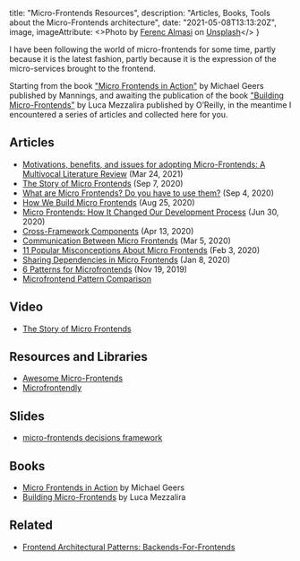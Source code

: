   title: "Micro-Frontends Resources",
  description: "Articles, Books, Tools about the Micro-Frontends architecture",
  date: "2021-05-08T13:13:20Z",
  image,
  imageAttribute: <>Photo by <a href="https://unsplash.com/@flowforfrank?utm_source=unsplash&utm_medium=referral&utm_content=creditCopyText">Ferenc Almasi</a> on <a href="https://unsplash.com/s/photos/frontend?utm_source=unsplash&utm_medium=referral&utm_content=creditCopyText">Unsplash</a></>
}

I have been following the world of micro-frontends for some time, partly because it is the latest fashion, partly because it is the expression of the micro-services brought to the frontend.

Starting from the book ["Micro Frontends in Action"](https://www.manning.com/books/micro-frontends-in-action) by Michael Geers published by Mannings,
and awaiting the publication of the book ["Building Micro-Frontends"](https://www.buildingmicrofrontends.com/) by Luca Mezzalira published by O’Reilly,
in the meantime I encountered a series of articles and collected here for you.


## Articles
- [Motivations, benefits, and issues for adopting Micro-Frontends: A Multivocal Literature Review](https://www.sciencedirect.com/science/article/pii/S0950584921000549) (Mar 24, 2021)
- [The Story of Micro Frontends](https://infoxicator.medium.com/the-story-of-micro-frontends-e6cfa5752939) (Sep 7, 2020)
- [What are Micro Frontends? Do you have to use them?](https://betterprogramming.pub/what-are-micro-frontends-is-it-even-necessary-to-use-them-f1393d65ef2f) (Sep 4, 2020)
- [How We Build Micro Frontends](https://blog.bitsrc.io/how-we-build-micro-front-ends-d3eeeac0acfc) (Aug 25, 2020)
- [Micro Frontends: How It Changed Our Development Process](https://medium.com/trendyol-tech/micro-frontends-how-it-changed-our-development-process-a5cf667356da) (Jun 30, 2020)
- [Cross-Framework Components](https://blog.bitsrc.io/cross-framework-components-8439d58342e5) (Apr 13, 2020)
- [Communication Between Micro Frontends](https://blog.bitsrc.io/communication-between-micro-frontends-67a745c6cfbe) (Mar 5, 2020)
- [11 Popular Misconceptions About Micro Frontends](https://blog.bitsrc.io/11-popular-misconceptions-about-micro-frontends-d5daecc92efb) (Feb 3, 2020)
- [Sharing Dependencies in Micro Frontends](https://blog.bitsrc.io/sharing-dependencies-in-micro-frontends-9da142296a2b) (Jan 8, 2020)
- [6 Patterns for Microfrontends](https://blog.bitsrc.io/6-patterns-for-microfrontends-347ae0017ec0) (Nov 19, 2019)
- [Microfrontend Pattern Comparison](https://gist.github.com/FlorianRappl/f8cc3c939971a7b66436ba3ab3037094)

## Video
- [The Story of Micro Frontends](https://www.youtube.com/watch?v=Cbju5GSF1KU)

## Resources and Libraries
- [Awesome Micro-Frontends](https://github.com/rajasegar/awesome-micro-frontends)
- [Microfrontendly](https://github.com/marcinmilewicz/microfrontendly)

## Slides
- [micro-frontends decisions framework](https://docs.google.com/presentation/d/18nEQDHUvBOuUId-nY8QVJqSPhhYpiH64ZCAu-IqEYr0/edit#slide=id.g9cf7246ccf_0_0)

## Books
- [Micro Frontends in Action](https://www.manning.com/books/micro-frontends-in-action) by Michael Geers
- [Building Micro-Frontends](https://www.buildingmicrofrontends.com/) by Luca Mezzalira

## Related
- [Frontend Architectural Patterns: Backends-For-Frontends](https://medium.com/frontend-at-scale/frontend-architectural-patterns-backend-for-frontend-29679aba886c)


